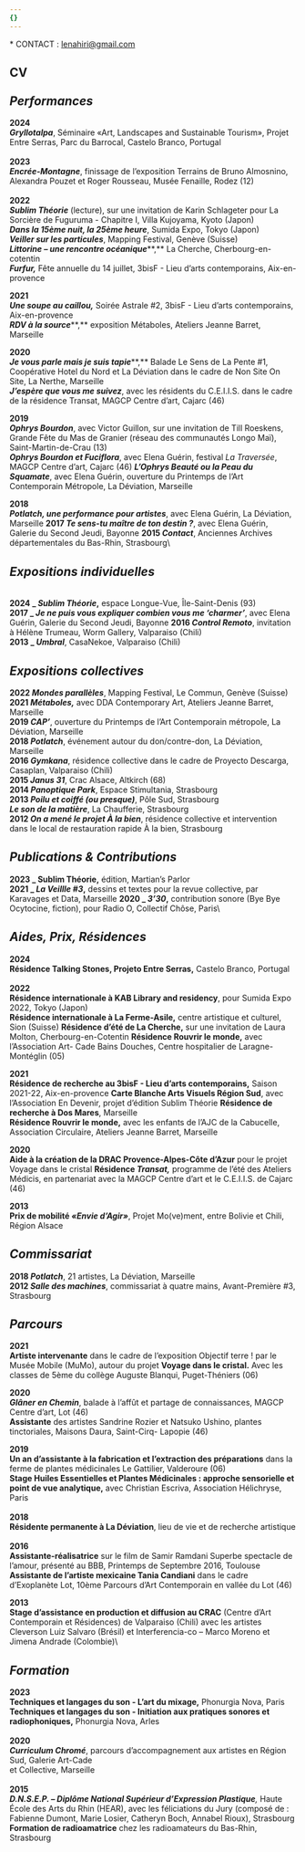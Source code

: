 ```yaml
---
{}
---
```

\* CONTACT : [lenahiri@gmail.com](mailto:lenahiri@gmail.com)

<PdfLink label="-> PORTFOLIO <-" file="/files/about/portfolio_lena_hiriartborde_2024.pdf" />

**CV**\
\
***Performances***
------------------

**2024**\
***Gryllotalpa***, Séminaire «Art, Landscapes and Sustainable Tourism», Projet Entre Serras, Parc du Barrocal, Castelo Branco, Portugal \
\
**2023** \
***Encrée-Montagne***, finissage de l’exposition Terrains de Bruno Almosnino, Alexandra Pouzet et Roger Rousseau, Musée Fenaille, Rodez (12)\
\
**2022** \
***Sublim Théorie*** (lecture), sur une invitation de Karin Schlageter pour La Sorcière de Fuguruma - Chapitre I, Villa Kujoyama, Kyoto (Japon)\
***Dans la 15ème nuit, la 25ème heure***, Sumida Expo, Tokyo (Japon)\
***Veiller sur les particules***, Mapping Festival, Genève (Suisse)\
***Littorine – une rencontre océanique***\*\*,\*\* La Cherche, Cherbourg-en-cotentin\
***Furfur,*** Fête annuelle du 14 juillet, 3bisF - Lieu d’arts contemporains, Aix-en-provence

**2021** \
***Une soupe au caillou,*** Soirée Astrale #2, 3bisF - Lieu d’arts contemporains, Aix-en-provence \
***RDV à la source***\*\*,\*\* exposition Métaboles, Ateliers Jeanne Barret, Marseille

**2020** \
***Je vous parle mais je suis tapie***\*\*,\*\* Balade Le Sens de La Pente #1, Coopérative Hotel du Nord et La Déviation dans le cadre de Non Site On Site, La Nerthe, Marseille\
***J’espère que vous me suivez***, avec les résidents du C.E.I.I.S. dans le cadre de la résidence Transat, MAGCP Centre d’art, Cajarc (46)

**2019** \
***Ophrys Bourdon***, avec Victor Guillon, sur une invitation de Till Roeskens, Grande Fête du Mas de Granier (réseau des communautés Longo Maï), Saint-Martin-de-Crau (13)\
***Ophrys Bourdon et Fuciflora***, avec Elena Guérin, festival *La Traversée*, MAGCP Centre d’art, Cajarc (46) ***L’Ophrys Beauté ou la Peau du Squamate***, avec Elena Guérin, ouverture du Printemps de l’Art Contemporain Métropole, La Déviation, Marseille

**2018** \
***Potlatch, une performance pour artistes***, avec Elena Guérin, La Déviation, Marseille **2017 *Te sens-tu maître de ton destin ?***, avec Elena Guérin, Galerie du Second Jeudi, Bayonne **2015 *Contact***, Anciennes Archives départementales du Bas-Rhin, Strasbourg\\

## ***Expositions individuelles***

\
**2024 \_ *Sublim Théorie*,** espace Longue-Vue, Île-Saint-Denis (93)\
**2017 \_ *Je ne puis vous expliquer combien vous me ‘charmer’***, avec Elena Guérin, Galerie du Second Jeudi, Bayonne **2016 *Control Remoto***, invitation à Hélène Trumeau, Worm Gallery, Valparaiso (Chili)\
**2013 \_ *Umbral***, CasaNekoe, Valparaiso (Chili)

## ***Expositions collectives***

**2022 *Mondes parallèles***, Mapping Festival, Le Commun, Genève (Suisse)\
**2021 *Métaboles,*** avec DDA Contemporary Art, Ateliers Jeanne Barret, Marseille\
**2019 *CAP’***, ouverture du Printemps de l’Art Contemporain métropole, La Déviation, Marseille\
**2018 *Potlatch***, événement autour du don/contre-don, La Déviation, Marseille\
**2016 *Gymkana***, résidence collective dans le cadre de Proyecto Descarga, Casaplan, Valparaiso (Chili) \
**2015 *Janus 31***, Crac Alsace, Altkirch (68)\
**2014 *Panoptique Park***, Espace Stimultania, Strasbourg\
**2013 *Poilu et coiffé (ou presque)***, Pôle Sud, Strasbourg\
***Le son de la matière***, La Chaufferie, Strasbourg\
**2012 *On a mené le projet À la bien***, résidence collective et intervention dans le local de restauration rapide À la bien, Strasbourg

## ***Publications & Contributions***

**2023 \_ Sublim Théorie,** édition, Martian’s Parlor\
**2021 \_ *La Veillle #3*,** dessins et textes pour la revue collective, par Karavages et Data, Marseille **2020 \_ *3’30*,** contribution sonore (Bye Bye Ocytocine, fiction), pour Radio O, Collectif Chôse, Paris\\

## ***Aides, Prix, Résidences***

**2024** \
**Résidence Talking Stones, Projeto Entre Serras,** Castelo Branco, Portugal\
\
**2022**\
**Résidence internationale à KAB Library and residency**, pour Sumida Expo 2022, Tokyo (Japon)\
**Résidence internationale à La Ferme-Asile,** centre artistique et culturel, Sion (Suisse) **Résidence d’été de La Cherche,** sur une invitation de Laura Molton, Cherbourg-en-Cotentin **Résidence Rouvrir le monde,** avec l’Association Art- Cade Bains Douches, Centre hospitalier de Laragne-Montéglin (05)

**2021** \
**Résidence de recherche au 3bisF - Lieu d’arts contemporains,** Saison 2021-22, Aix-en-provence **Carte Blanche Arts Visuels Région Sud**, avec l’Association En Devenir, projet d’édition Sublim Théorie **Résidence de recherche à Dos Mares**, Marseille\
**Résidence Rouvrir le monde,** avec les enfants de l’AJC de la Cabucelle, Association Circulaire, Ateliers Jeanne Barret, Marseille

**2020** \
**Aide à la création de la DRAC Provence-Alpes-Côte d’Azur** pour le projet Voyage dans le cristal **Résidence *Transat,*** programme de l’été des Ateliers Médicis, en partenariat avec la MAGCP Centre d’art et le C.E.I.I.S. de Cajarc (46)

**2013** \
**Prix de mobilité *«Envie d’Agir»***, Projet Mo(ve)ment, entre Bolivie et Chili, Région Alsace

## ***Commissariat***

**2018 *Potlatch***, 21 artistes, La Déviation, Marseille\
**2012 *Salle des machines***, commissariat à quatre mains, Avant-Première #3, Strasbourg

## ***Parcours***

**2021** \
**Artiste intervenante** dans le cadre de l’exposition Objectif terre ! par le Musée Mobile (MuMo), autour du projet **Voyage dans le cristal.** Avec les classes de 5ème du collège Auguste Blanqui, Puget-Théniers (06)

**2020** \
***Glâner en Chemin***, balade à l’affût et partage de connaissances, MAGCP Centre d’art, Lot (46)\
**Assistante** des artistes Sandrine Rozier et Natsuko Ushino, plantes tinctoriales, Maisons Daura, Saint-Cirq- Lapopie (46)

**2019** \
**Un an d’assistante à la fabrication et l’extraction des préparations** dans la ferme de plantes médicinales Le Gattilier, Valderoure (06)\
**Stage Huiles Essentielles et Plantes Médicinales : approche sensorielle et point de vue analytique,** avec Christian Escriva, Association Hélichryse, Paris\
\
**2018** \
**Résidente permanente à La Déviation**, lieu de vie et de recherche artistique\
\
**2016** \
**Assistante-réalisatrice** sur le film de Samir Ramdani Superbe spectacle de l’amour, présenté au BBB, Printemps de Septembre 2016, Toulouse\
**Assistante de l’artiste mexicaine Tania Candiani** dans le cadre d’Exoplanète Lot, 10ème Parcours d’Art Contemporain en vallée du Lot (46)

**2013** \
**Stage d’assistance en production et diffusion au CRAC** (Centre d’Art Contemporain et Résidences) de Valparaiso (Chili) avec les artistes Cleverson Luiz Salvaro (Brésil) et Interferencia-co – Marco Moreno et Jimena Andrade (Colombie)\\

## ***Formation***

**2023**\
**Techniques et langages du son - L’art du mixage,** Phonurgia Nova, Paris\
**Techniques et langages du son - Initiation aux pratiques sonores et radiophoniques,** Phonurgia Nova, Arles \
\
**2020**\
***Curriculum Chromé***, parcours d’accompagnement aux artistes en Région Sud, Galerie Art-Cade\
et Collective, Marseille\
\
**2015**\
***D.N.S.E.P. – Diplôme National Supérieur d’Expression Plastique**,* Haute École des Arts du Rhin (HEAR), avec les féliciations du Jury (composé de : Fabienne Dumont, Marie Losier, Catheryn Boch, Annabel Rioux), Strasbourg\
**Formation de radioamatrice** chez les radioamateurs du Bas-Rhin, Strasbourg
